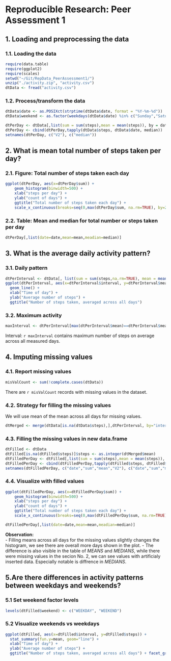 # Reproducible Research: Peer Assessment 1


## 1. Loading and preprocessing the data

### 1.1. Loading the data
```r
require(data.table)
require(ggplot2)
require(scales)
setwd("~/Git/RepData_PeerAssessment1/")
unzip("./activity.zip", "activity.csv")
dtData <- fread("activity.csv")
```

### 1.2. Process/transform the data
```r
dtData$date <- as.POSIXct(strptime(dtData$date, format = "%Y-%m-%d"))
dtData$weekend <- as.factor(weekdays(dtData$date) %in% c("Sunday","Saturday"))

dtPerDay <- dtData[,list(sum = sum(steps),mean = mean(steps)), by = date]
dtPerDay <- cbind(dtPerDay,tapply(dtData$steps, dtData$date, median))
setnames(dtPerDay, c("V2"), c("median"))
```

## 2. What is mean total number of steps taken per day?

### 2.1. Figure: Total number of steps taken each day
```r
ggplot(dtPerDay, aes(x=dtPerDay$sum)) +
    geom_histogram(binwidth=500) +
    xlab("steps per day") +
    ylab("count of days") +
    ggtitle("Total number of steps taken each day") +
    scale_x_continuous(breaks=seq(0,max(dtPerDay$sum, na.rm=TRUE), by=2000))
```

### 2.2. Table: Mean and median for total number or steps taken per day 
```r
dtPerDay[,list(date=date,mean=mean,meadian=median)]
```


## 3. What is the average daily activity pattern?

### 3.1. Daily pattern
```r
dtPerInterval <- dtData[, list(sum = sum(steps,na.rm=TRUE), mean = mean(steps,na.rm=TRUE)), by = interval]
ggplot(dtPerInterval, aes(x=dtPerInterval$interval, y=dtPerInterval$mean)) +
  geom_line() +
  xlab("Time of day") +
  ylab("Average number of steps") +
  ggtitle("Number of steps taken, averaged across all days")
```

### 3.2. Maximum activity
```r
maxInterval <- dtPerInterval[max(dtPerInterval$mean)==dtPerInterval$mean,interval]
```
Interval: `r maxInterval` contains maximum number of steps on average across all measured days. 

## 4. Imputing missing values

### 4.1. Report missing values
```r
misValCount <- sum(!complete.cases(dtData))
```
There are `r misValCount` records with missing values in the dataset.

### 4.2. Strategy for filling the missing values
We will use mean of the mean across all days for missing values.
```r
dtMerged <- merge(dtData[is.na(dtData$steps),],dtPerInterval, by="interval")
```

### 4.3. Filling the missing values in new data.frame
```r
dtFilled <- dtData
dtFilled[is.na(dtFilled$steps)]$steps <- as.integer(dtMerged$mean)
dtFilledPerDay <- dtFilled[,list(sum = sum(steps),mean = mean(steps)), by = date]
dtFilledPerDay <- cbind(dtFilledPerDay,tapply(dtFilled$steps, dtFilled$date, median))
setnames(dtFilledPerDay, c("date","sum","mean","V2"), c("date","sum","mean","median"))
```

### 4.4. Visualize with filled values
```r
ggplot(dtFilledPerDay, aes(x=dtFilledPerDay$sum)) +
    geom_histogram(binwidth=500) +
    xlab("steps per day") +
    ylab("count of days") +
    ggtitle("Total number of steps taken each day") +
    scale_x_continuous(breaks=seq(0,max(dtFilledPerDay$sum, na.rm=TRUE), by=2000))
```

```r
dtFilledPerDay[,list(date=date,mean=mean,meadian=median)]
```
**Observation:**  
- Filling means across all days for the missing values slightly changes the histogram, we see there are overall more days shown in the plot.
- The difference is also visible in the table of *MEANS* and *MEDIANS*, while there were missing values in the secion No. 2, we can see values with artificialy inserted data. Especially notable is diffrence in *MEDIANS*.

## 5.Are there differences in activity patterns between weekdays and weekends? 

### 5.1 Set weekend factor levels
```r
levels(dtFilled$weekend) <- c("WEEKDAY", "WEEKEND")
```

### 5.2 Visualize weekends vs weekdays
```r
ggplot(dtFilled, aes(x=dtFilled$interval, y=dtFilled$steps)) +
  stat_summary(fun.y=mean, geom="line") +
  xlab("Time of day") +
  ylab("Average number of steps") +
  ggtitle("Number of steps taken, averaged across all days") + facet_grid(weekend ~ .)
```
